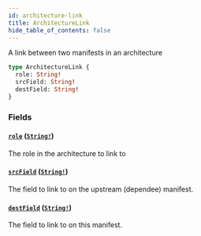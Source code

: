 ```yaml
---
id: architecture-link
title: ArchitectureLink
hide_table_of_contents: false
---
```



A link between two manifests in an architecture

```graphql
type ArchitectureLink {
  role: String!
  srcField: String!
  destField: String!
}
```


### Fields

#### [`role`](#) ([`String!`](/swapi/scalars/string))

The role in the architecture to link to


#### [`srcField`](#) ([`String!`](/swapi/scalars/string))

The field to link to on the upstream (dependee) manifest.


#### [`destField`](#) ([`String!`](/swapi/scalars/string))

The field to link to on this manifest.




